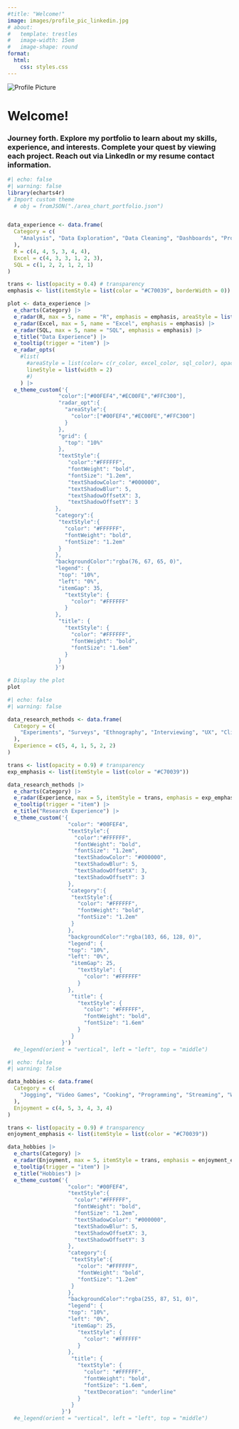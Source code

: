 ```yaml
---
#title: "Welcome!"
image: images/profile_pic_linkedin.jpg
# about: 
#   template: trestles
#   image-width: 15em
#   image-shape: round
format:
  html: 
    css: styles.css
---
```


<div class="circular-image-container">
  <img src="./images/profile_pic_3.PNG" alt="Profile Picture" class="circular-image">
</div>

# Welcome!

### Journey forth. Explore my portfolio to learn about my skills, experience, and interests. Complete your quest by viewing each project. Reach out via LinkedIn or my resume contact information.

<div class="parallax-container">
  <div class="parallax-image-container">
  <div class="area-chart-container">
```r
#| echo: false
#| warning: false
library(echarts4r)
# Import custom theme
  # obj = fromJSON("./area_chart_portfolio.json")


data_experience <- data.frame(
  Category = c(
    "Analysis", "Data Exploration", "Data Cleaning", "Dashboards", "Programming", "Reports"
  ),
  R = c(4, 4, 5, 3, 4, 4),
  Excel = c(4, 3, 3, 1, 2, 3),
  SQL = c(1, 2, 2, 1, 2, 1)
)

trans <- list(opacity = 0.4) # transparency
emphasis <- list(itemStyle = list(color = "#C70039", borderWidth = 0))

plot <- data_experience |> 
  e_charts(Category) |>
  e_radar(R, max = 5, name = "R", emphasis = emphasis, areaStyle = list(color = "#746D6B", opacity = 0.4), lineStyle = list(width = 6)) |>
  e_radar(Excel, max = 5, name = "Excel", emphasis = emphasis) |>
  e_radar(SQL, max = 5, name = "SQL", emphasis = emphasis) |>
  e_title("Data Experience") |>
  e_tooltip(trigger = "item") |> 
  e_radar_opts(
    #list(
      #areaStyle = list(color= c(r_color, excel_color, sql_color), opacity = 0.3),
      lineStyle = list(width = 2)
      #)
    ) |> 
  e_theme_custom('{
                "color":["#00FEF4","#EC00FE","#FFC300"],
                "radar_opt":{
                  "areaStyle":{
                    "color":["#00FEF4","#EC00FE","#FFC300"]
                  }
                },
                "grid": {
                  "top": "10%" 
                },
                "textStyle":{
                   "color":"#FFFFFF",
                   "fontWeight": "bold",
                   "fontSize": "1.2em",
                   "textShadowColor": "#000000",
                   "textShadowBlur": 5,
                   "textShadowOffsetX": 3,
                   "textShadowOffsetY": 3
               },
               "category":{
                "textStyle":{
                  "color": "#FFFFFF",
                  "fontWeight": "bold",
                  "fontSize": "1.2em"
                }
               },
               "backgroundColor":"rgba(76, 67, 65, 0)",
               "legend": {
                "top": "10%",
                "left": "0%",
                "itemGap": 35,
                  "textStyle": {
                    "color": "#FFFFFF" 
                  }
               },
                "title": {
                  "textStyle": {
                    "color": "#FFFFFF",
                    "fontWeight": "bold",
                    "fontSize": "1.6em"
                  }
                }
               }')

# Display the plot
plot 
```
  </div>
  <div class="area-chart-container">
```r
#| echo: false
#| warning: false

data_research_methods <- data.frame(
  Category = c(
    "Experiments", "Surveys", "Ethnography", "Interviewing", "UX", "Clinical Trials"
  ),
  Experience = c(5, 4, 1, 5, 2, 2)
)

trans <- list(opacity = 0.9) # transparency
exp_emphasis <- list(itemStyle = list(color = "#C70039"))

data_research_methods |> 
  e_charts(Category) |> 
  e_radar(Experience, max = 5, itemStyle = trans, emphasis = exp_emphasis, areaStyle = list(color = "#746D6B", opacity = 0.4), lineStyle = list(width = 6)) |> 
  e_tooltip(trigger = "item") |> 
  e_title("Research Experience") |> 
  e_theme_custom('{
                   "color": "#00FEF4",
                   "textStyle":{
                     "color":"#FFFFFF",
                     "fontWeight": "bold",
                     "fontSize": "1.2em",
                     "textShadowColor": "#000000",
                     "textShadowBlur": 5,
                     "textShadowOffsetX": 3,
                     "textShadowOffsetY": 3
                   },
                   "category":{
                    "textStyle":{
                      "color": "#FFFFFF",
                      "fontWeight": "bold",
                      "fontSize": "1.2em"
                    }
                   },
                   "backgroundColor":"rgba(103, 66, 128, 0)",
                   "legend": {
                   "top": "10%",
                   "left": "0%",
                    "itemGap": 25,
                      "textStyle": {
                        "color": "#FFFFFF" 
                      }
                   },
                    "title": {
                      "textStyle": {
                        "color": "#FFFFFF",
                        "fontWeight": "bold",
                        "fontSize": "1.6em"
                      }
                    }
                 }')
  #e_legend(orient = "vertical", left = "left", top = "middle")
```
  </div>
  <div class="area-chart-container">
```r
#| echo: false
#| warning: false

data_hobbies <- data.frame(
  Category = c(
    "Jogging", "Video Games", "Cooking", "Programming", "Streaming", "Writing"
  ),
  Enjoyment = c(4, 5, 3, 4, 3, 4)
)

trans <- list(opacity = 0.9) # transparency
enjoyment_emphasis <- list(itemStyle = list(color = "#C70039"))

data_hobbies |> 
  e_charts(Category) |> 
  e_radar(Enjoyment, max = 5, itemStyle = trans, emphasis = enjoyment_emphasis, areaStyle = list(color = "#746D6B", opacity = 0.4), lineStyle = list(width = 6)) |> 
  e_tooltip(trigger = "item") |> 
  e_title("Hobbies") |> 
  e_theme_custom('{
                   "color": "#00FEF4",
                   "textStyle":{
                     "color":"#FFFFFF",
                     "fontWeight": "bold",
                     "fontSize": "1.2em",
                     "textShadowColor": "#000000",
                     "textShadowBlur": 5,
                     "textShadowOffsetX": 3,
                     "textShadowOffsetY": 3
                   },
                   "category":{
                    "textStyle":{
                      "color": "#FFFFFF",
                      "fontWeight": "bold",
                      "fontSize": "1.2em"
                    }
                   },
                   "backgroundColor":"rgba(255, 87, 51, 0)",
                   "legend": {
                   "top": "10%",
                   "left": "0%",
                    "itemGap": 25,
                      "textStyle": {
                        "color": "#FFFFFF" 
                      }
                   },
                    "title": {
                      "textStyle": {
                        "color": "#FFFFFF",
                        "fontWeight": "bold",
                        "fontSize": "1.6em",
                        "textDecoration": "underline"
                      }
                    }
                 }')
  #e_legend(orient = "vertical", left = "left", top = "middle")
```
  </div>
  </div>
</div>

